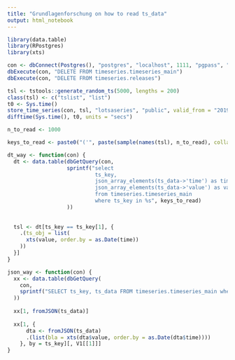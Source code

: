 ```yaml
---
title: "Grundlagenforschung on how to read ts_data"
output: html_notebook
---
```


```r
library(data.table)
library(RPostgres)
library(xts)

con <- dbConnect(Postgres(), "postgres", "localhost", 1111, "pgpass", "postgres")
dbExecute(con, "DELETE FROM timeseries.timeseries_main")
dbExecute(con, "DELETE FROM timeseries.releases")

tsl <- tstools::generate_random_ts(5000, lengths = 200)
class(tsl) <- c("tslist", "list")
t0 <- Sys.time()
store_time_series(con, tsl, "lotsaseries", "public", valid_from = "2019-01-01")
difftime(Sys.time(), t0, units = "secs")
```

```r
n_to_read <- 1000

keys_to_read <- paste0("('", paste(sample(names(tsl), n_to_read), collapse = "','"), "')")

dt_way <- function(con) {
  dt <- data.table(dbGetQuery(con, 
                   sprintf("select
                            ts_key,
                            json_array_elements(ts_data->'time') as time,
                            json_array_elements(ts_data->'value') as value
                            from timeseries.timeseries_main
                            where ts_key in %s", keys_to_read)
                   ))
  
  
  tsl <- dt[ts_key == ts_key[1], {
    .(ts_obj = list(
      xts(value, order.by = as.Date(time))
    ))
  }]
}

json_way <- function(con) {
  xx <- data.table(dbGetQuery(
    con,
    sprintf("SELECT ts_key, ts_data FROM timeseries.timeseries_main where ts_key in %s", keys_to_read)
  ))
  
  xx[1, fromJSON(ts_data)]
  
  xx[1, {
      dta <- fromJSON(ts_data)
      .(list(bla = xts(dta$value, order.by = as.Date(dta$time))))
    }, by = ts_key][, V1[[1]]]
}
```
